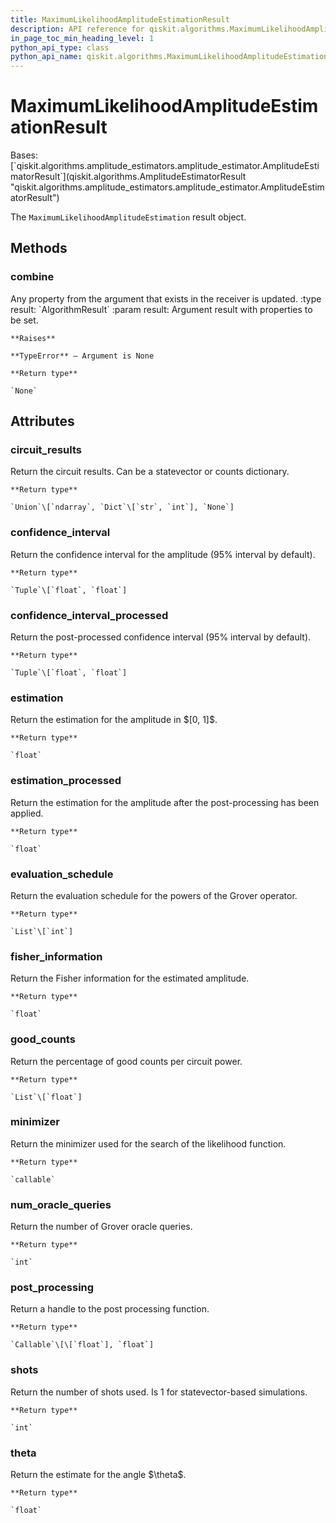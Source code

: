 ```yaml
---
title: MaximumLikelihoodAmplitudeEstimationResult
description: API reference for qiskit.algorithms.MaximumLikelihoodAmplitudeEstimationResult
in_page_toc_min_heading_level: 1
python_api_type: class
python_api_name: qiskit.algorithms.MaximumLikelihoodAmplitudeEstimationResult
---
```


# MaximumLikelihoodAmplitudeEstimationResult

<Class id="qiskit.algorithms.MaximumLikelihoodAmplitudeEstimationResult" github="https://github.com/qiskit/qiskit/tree/stable/0.21/qiskit/algorithms/amplitude_estimators/mlae.py" signature="MaximumLikelihoodAmplitudeEstimationResult">
  Bases: [`qiskit.algorithms.amplitude_estimators.amplitude_estimator.AmplitudeEstimatorResult`](qiskit.algorithms.AmplitudeEstimatorResult "qiskit.algorithms.amplitude_estimators.amplitude_estimator.AmplitudeEstimatorResult")

  The `MaximumLikelihoodAmplitudeEstimation` result object.

  ## Methods

  ### combine

  <Function id="qiskit.algorithms.MaximumLikelihoodAmplitudeEstimationResult.combine" signature="MaximumLikelihoodAmplitudeEstimationResult.combine(result)">
    Any property from the argument that exists in the receiver is updated. :type result: `AlgorithmResult` :param result: Argument result with properties to be set.

    **Raises**

    **TypeError** – Argument is None

    **Return type**

    `None`
  </Function>

  ## Attributes

  ### circuit\_results

  <Attribute id="qiskit.algorithms.MaximumLikelihoodAmplitudeEstimationResult.circuit_results" name="circuit_results">
    Return the circuit results. Can be a statevector or counts dictionary.

    **Return type**

    `Union`\[`ndarray`, `Dict`\[`str`, `int`], `None`]
  </Attribute>

  ### confidence\_interval

  <Attribute id="qiskit.algorithms.MaximumLikelihoodAmplitudeEstimationResult.confidence_interval" name="confidence_interval">
    Return the confidence interval for the amplitude (95% interval by default).

    **Return type**

    `Tuple`\[`float`, `float`]
  </Attribute>

  ### confidence\_interval\_processed

  <Attribute id="qiskit.algorithms.MaximumLikelihoodAmplitudeEstimationResult.confidence_interval_processed" name="confidence_interval_processed">
    Return the post-processed confidence interval (95% interval by default).

    **Return type**

    `Tuple`\[`float`, `float`]
  </Attribute>

  ### estimation

  <Attribute id="qiskit.algorithms.MaximumLikelihoodAmplitudeEstimationResult.estimation" name="estimation">
    Return the estimation for the amplitude in $[0, 1]$.

    **Return type**

    `float`
  </Attribute>

  ### estimation\_processed

  <Attribute id="qiskit.algorithms.MaximumLikelihoodAmplitudeEstimationResult.estimation_processed" name="estimation_processed">
    Return the estimation for the amplitude after the post-processing has been applied.

    **Return type**

    `float`
  </Attribute>

  ### evaluation\_schedule

  <Attribute id="qiskit.algorithms.MaximumLikelihoodAmplitudeEstimationResult.evaluation_schedule" name="evaluation_schedule">
    Return the evaluation schedule for the powers of the Grover operator.

    **Return type**

    `List`\[`int`]
  </Attribute>

  ### fisher\_information

  <Attribute id="qiskit.algorithms.MaximumLikelihoodAmplitudeEstimationResult.fisher_information" name="fisher_information">
    Return the Fisher information for the estimated amplitude.

    **Return type**

    `float`
  </Attribute>

  ### good\_counts

  <Attribute id="qiskit.algorithms.MaximumLikelihoodAmplitudeEstimationResult.good_counts" name="good_counts">
    Return the percentage of good counts per circuit power.

    **Return type**

    `List`\[`float`]
  </Attribute>

  ### minimizer

  <Attribute id="qiskit.algorithms.MaximumLikelihoodAmplitudeEstimationResult.minimizer" name="minimizer">
    Return the minimizer used for the search of the likelihood function.

    **Return type**

    `callable`
  </Attribute>

  ### num\_oracle\_queries

  <Attribute id="qiskit.algorithms.MaximumLikelihoodAmplitudeEstimationResult.num_oracle_queries" name="num_oracle_queries">
    Return the number of Grover oracle queries.

    **Return type**

    `int`
  </Attribute>

  ### post\_processing

  <Attribute id="qiskit.algorithms.MaximumLikelihoodAmplitudeEstimationResult.post_processing" name="post_processing">
    Return a handle to the post processing function.

    **Return type**

    `Callable`\[\[`float`], `float`]
  </Attribute>

  ### shots

  <Attribute id="qiskit.algorithms.MaximumLikelihoodAmplitudeEstimationResult.shots" name="shots">
    Return the number of shots used. Is 1 for statevector-based simulations.

    **Return type**

    `int`
  </Attribute>

  ### theta

  <Attribute id="qiskit.algorithms.MaximumLikelihoodAmplitudeEstimationResult.theta" name="theta">
    Return the estimate for the angle $\theta$.

    **Return type**

    `float`
  </Attribute>
</Class>

